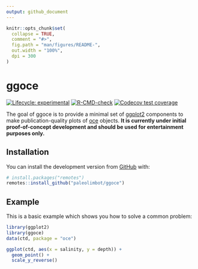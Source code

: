 ```yaml
---
output: github_document
---
```


<!-- README.md is generated from README.Rmd. Please edit that file -->

```r
knitr::opts_chunk$set(
  collapse = TRUE,
  comment = "#>",
  fig.path = "man/figures/README-",
  out.width = "100%",
  dpi = 300
)
```

# ggoce

<!-- badges: start -->
[![Lifecycle: experimental](https://img.shields.io/badge/lifecycle-experimental-orange.svg)](https://lifecycle.r-lib.org/articles/stages.html#experimental)
[![R-CMD-check](https://github.com/paleolimbot/ggoce/workflows/R-CMD-check/badge.svg)](https://github.com/paleolimbot/ggoce/actions)
[![Codecov test coverage](https://codecov.io/gh/paleolimbot/ggoce/branch/master/graph/badge.svg)](https://codecov.io/gh/paleolimbot/ggoce?branch=master)
<!-- badges: end -->

The goal of ggoce is to provide a minimal set of [ggplot2](https://ggplot2.tidyverse.org) components to make publication-quality plots of [oce](https://dankelley.github.io/oce/) objects. **It is currently under initial proof-of-concept development and should be used for entertainment purposes only.**

## Installation

You can install the development version from [GitHub](https://github.com/) with:

``` r
# install.packages("remotes")
remotes::install_github("paleolimbot/ggoce")
```
## Example

This is a basic example which shows you how to solve a common problem:

```r
library(ggplot2)
library(ggoce)
data(ctd, package = "oce")

ggplot(ctd, aes(x = salinity, y = depth)) +
  geom_point() +
  scale_y_reverse()
```
